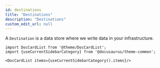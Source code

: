 ```yaml
---
id: destinations
title: "Destinations"
description: "Destinations"
custom_edit_url: null
---
```




A `Destination` is a data store where we write data in your infrastructure.



```mdx-code-block
import DocCardList from '@theme/DocCardList';
import {useCurrentSidebarCategory} from '@docusaurus/theme-common';

<DocCardList items={useCurrentSidebarCategory().items}/>
```
      